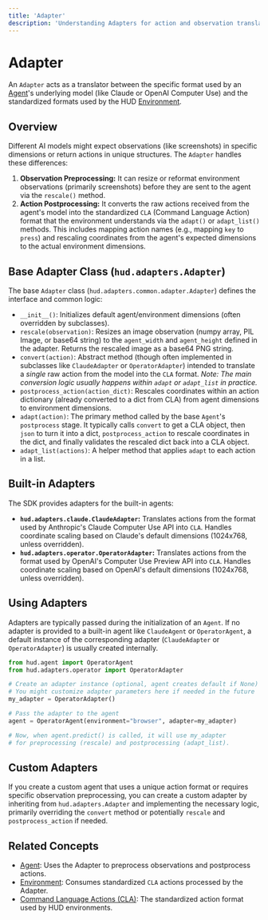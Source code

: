 ```yaml
---
title: 'Adapter'
description: 'Understanding Adapters for action and observation translation'
---
```


# Adapter

An `Adapter` acts as a translator between the specific format used by an [Agent](/concepts/agent)'s underlying model (like Claude or OpenAI Computer Use) and the standardized formats used by the HUD [Environment](/concepts/environment).

## Overview

Different AI models might expect observations (like screenshots) in specific dimensions or return actions in unique structures. The `Adapter` handles these differences:

1.  **Observation Preprocessing:** It can resize or reformat environment observations (primarily screenshots) before they are sent to the agent via the `rescale()` method.
2.  **Action Postprocessing:** It converts the raw actions received from the agent's model into the standardized `CLA` (Command Language Action) format that the environment understands via the `adapt()` or `adapt_list()` methods. This includes mapping action names (e.g., mapping `key` to `press`) and rescaling coordinates from the agent's expected dimensions to the actual environment dimensions.

## Base Adapter Class (`hud.adapters.Adapter`)

The base `Adapter` class (`hud.adapters.common.adapter.Adapter`) defines the interface and common logic:

*   `__init__()`: Initializes default agent/environment dimensions (often overridden by subclasses).
*   `rescale(observation)`: Resizes an image observation (numpy array, PIL Image, or base64 string) to the `agent_width` and `agent_height` defined in the adapter. Returns the rescaled image as a base64 PNG string.
*   `convert(action)`: Abstract method (though often implemented in subclasses like `ClaudeAdapter` or `OperatorAdapter`) intended to translate a *single* raw action from the model into the `CLA` format. *Note: The main conversion logic usually happens within `adapt` or `adapt_list` in practice.* 
*   `postprocess_action(action_dict)`: Rescales coordinates within an action dictionary (already converted to a dict from CLA) from agent dimensions to environment dimensions.
*   `adapt(action)`: The primary method called by the base `Agent`'s `postprocess` stage. It typically calls `convert` to get a CLA object, then `json` to turn it into a dict, `postprocess_action` to rescale coordinates in the dict, and finally validates the rescaled dict back into a CLA object.
*   `adapt_list(actions)`: A helper method that applies `adapt` to each action in a list.

## Built-in Adapters

The SDK provides adapters for the built-in agents:

*   **`hud.adapters.claude.ClaudeAdapter`:** Translates actions from the format used by Anthropic's Claude Computer Use API into `CLA`. Handles coordinate scaling based on Claude's default dimensions (1024x768, unless overridden).
*   **`hud.adapters.operator.OperatorAdapter`:** Translates actions from the format used by OpenAI's Computer Use Preview API into `CLA`. Handles coordinate scaling based on OpenAI's default dimensions (1024x768, unless overridden).

## Using Adapters

Adapters are typically passed during the initialization of an `Agent`. If no adapter is provided to a built-in agent like `ClaudeAgent` or `OperatorAgent`, a default instance of the corresponding adapter (`ClaudeAdapter` or `OperatorAdapter`) is usually created internally.

```python
from hud.agent import OperatorAgent
from hud.adapters.operator import OperatorAdapter

# Create an adapter instance (optional, agent creates default if None)
# You might customize adapter parameters here if needed in the future
my_adapter = OperatorAdapter()

# Pass the adapter to the agent
agent = OperatorAgent(environment="browser", adapter=my_adapter)

# Now, when agent.predict() is called, it will use my_adapter
# for preprocessing (rescale) and postprocessing (adapt_list).
```

## Custom Adapters

If you create a custom agent that uses a unique action format or requires specific observation preprocessing, you can create a custom adapter by inheriting from `hud.adapters.Adapter` and implementing the necessary logic, primarily overriding the `convert` method or potentially `rescale` and `postprocess_action` if needed.

## Related Concepts

*   [Agent](/concepts/agent): Uses the Adapter to preprocess observations and postprocess actions.
*   [Environment](/concepts/environment): Consumes standardized `CLA` actions processed by the Adapter.
*   [Command Language Actions (CLA)](/api-reference/adapters): The standardized action format used by HUD environments.